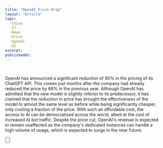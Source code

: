 ```yaml
---
title: "OpenAI Price Drop"
layout: "Article"
tags: 
  -China 
  -IT
  -News
  -Price
  -OpenAI
  -AI
excerpt:
publishedAt:
---
```


<br />

OpenAI has announced a significant reduction of 90% in the pricing of its ChatGPT API. 
This comes just months after the company had already reduced the price by 66% in the previous year. 
Although OpenAI has admitted that the new model is slightly inferior to its predecessor, 
it has claimed that the reduction in price has brought the effectiveness of the model to almost the same level as before while being significantly cheaper, only costing a fraction of the price. 
With such an affordable cost, the access to AI can be democratized across the world, albeit at the cost of increased AI bot traffic. 
Despite the price cut, OpenAI's revenue is expected to remain unaffected as the company's dedicated instances can handle a high volume of usage, which is expected to surge in the near future.
<br />

<Button
  address="https://cognitiverevolution.substack.com/p/openai-price-drop-another-megathread"
  text="Source"
/>
